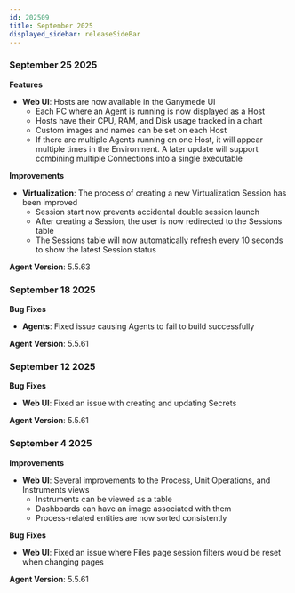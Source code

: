 ```yaml
---
id: 202509
title: September 2025
displayed_sidebar: releaseSideBar
---
```

### September 25 2025

**Features**
- **Web UI**: Hosts are now available in the Ganymede UI
  - Each PC where an Agent is running is now displayed as a Host
  - Hosts have their CPU, RAM, and Disk usage tracked in a chart
  - Custom images and names can be set on each Host
  - If there are multiple Agents running on one Host, it will appear multiple times in the Environment. A later update will support combining multiple Connections into a single executable


**Improvements**
- **Virtualization**: The process of creating a new Virtualization Session has been improved
  - Session start now prevents accidental double session launch
  - After creating a Session, the user is now redirected to the Sessions table
  - The Sessions table will now automatically refresh every 10 seconds to show the latest Session status

**Agent Version**: 5.5.63

### September 18 2025

**Bug Fixes**
- **Agents**: Fixed issue causing Agents to fail to build successfully

**Agent Version**: 5.5.61

### September 12 2025

**Bug Fixes**
- **Web UI**: Fixed an issue with creating and updating Secrets

**Agent Version**: 5.5.61


### September 4 2025

**Improvements**
- **Web UI**: Several improvements to the Process, Unit Operations, and Instruments views
    - Instruments can be viewed as a table
    - Dashboards can have an image associated with them
    - Process-related entities are now sorted consistently

**Bug Fixes**
- **Web UI**: Fixed an issue where Files page session filters would be reset when changing pages

**Agent Version**: 5.5.61
